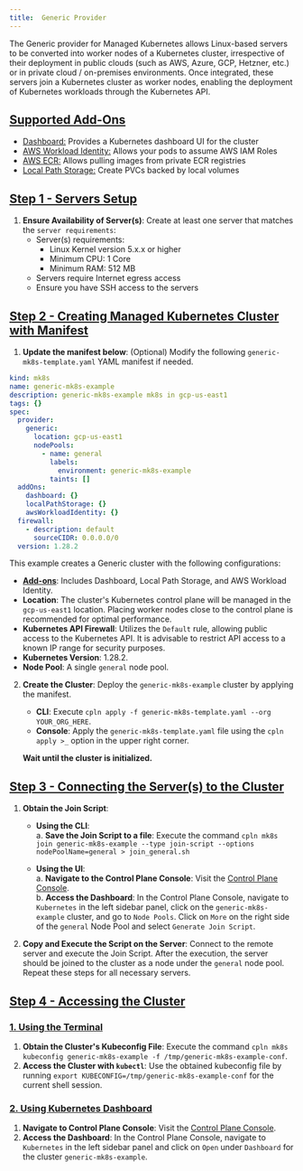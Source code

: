 ```yaml
---
title:  Generic Provider
---
```


The Generic provider for Managed Kubernetes allows Linux-based servers to be converted into worker nodes of a Kubernetes cluster, irrespective
of their deployment in public clouds (such as AWS, Azure, GCP, Hetzner, etc.) or in private cloud / on-premises environments.
Once integrated, these servers join a Kubernetes cluster as worker nodes, enabling the deployment of Kubernetes workloads through the Kubernetes API.

## [Supported Add-Ons](#supported-add-ons)

- [Dashboard:](/add-ons/dashboard) Provides a Kubernetes dashboard UI for the cluster
- [AWS Workload Identity:](/add-ons/aws_workload_identity) Allows your pods to assume AWS IAM Roles
- [AWS ECR:](/add-ons/aws_ecr) Allows pulling images from private ECR registries
- [Local Path Storage:](/add-ons/local_path_storage) Create PVCs backed by local volumes

## [Step 1 - Servers Setup](#servers-setup)

1. **Ensure Availability of Server(s)**: Create at least one server that matches the `server requirements`:
   - Server(s) requirements:
     - Linux Kernel version 5.x.x or higher
     - Minimum CPU: 1 Core
     - Minimum RAM: 512 MB
   - Servers require Internet egress access
   - Ensure you have SSH access to the servers

## [Step 2 - Creating Managed Kubernetes Cluster with Manifest](#creating-managed-kubernetes-cluster-with-manifest)

1. **Update the manifest below**: (Optional) Modify the following `generic-mk8s-template.yaml` YAML manifest if needed.

```yaml
kind: mk8s
name: generic-mk8s-example
description: generic-mk8s-example mk8s in gcp-us-east1
tags: {}
spec:
  provider:
    generic:
      location: gcp-us-east1
      nodePools:
        - name: general
          labels:
            environment: generic-mk8s-example
          taints: []
  addOns:
    dashboard: {}
    localPathStorage: {}
    awsWorkloadIdentity: {}
  firewall:
    - description: default
      sourceCIDR: 0.0.0.0/0
  version: 1.28.2
```

This example creates a Generic cluster with the following configurations:

- **[Add-ons](#supported-add-ons)**: Includes Dashboard, Local Path Storage, and AWS Workload Identity.
- **Location**: The cluster's Kubernetes control plane will be managed in the `gcp-us-east1` location.
  Placing worker nodes close to the control plane is recommended for optimal performance.
- **Kubernetes API Firewall**: Utilizes the `Default` rule, allowing public access to the Kubernetes API. It is advisable to
  restrict API access to a known IP range for security purposes.
- **Kubernetes Version**: 1.28.2.
- **Node Pool**: A single `general` node pool.

2. **Create the Cluster**: Deploy the `generic-mk8s-example` cluster by applying the manifest.

   - **CLI**: Execute `cpln apply -f generic-mk8s-template.yaml --org YOUR_ORG_HERE`.
   - **Console**: Apply the `generic-mk8s-template.yaml` file using the `cpln apply >_` option in the upper right corner.

   **Wait until the cluster is initialized.**

## [Step 3 - Connecting the Server(s) to the Cluster](#connecting-the-servers-to-the-cluster)

1. **Obtain the Join Script**:

   - **Using the CLI**:  
     a. **Save the Join Script to a file**: Execute the command `cpln mk8s join generic-mk8s-example --type join-script --options nodePoolName=general > join_general.sh`

   - **Using the UI**:  
     a. **Navigate to the Control Plane Console**: Visit the [Control Plane Console](https://console.cpln.io/console/).  
     b. **Access the Dashboard**: In the Control Plane Console, navigate to `Kubernetes` in the left sidebar panel, click on the `generic-mk8s-example` cluster, and go to `Node Pools`. Click on `More` on the right side of the `general` Node Pool and select `Generate Join Script`.

2. **Copy and Execute the Script on the Server**: Connect to the remote server and execute the Join Script. After the execution, the server should be joined to the cluster as a node under the `general` node pool. Repeat these steps for all necessary servers.

## [Step 4 - Accessing the Cluster](#accessing-the-cluster)

### [1. Using the Terminal](#using-the-terminal)

1. **Obtain the Cluster's Kubeconfig File**: Execute the command `cpln mk8s kubeconfig generic-mk8s-example -f /tmp/generic-mk8s-example-conf`.
2. **Access the Cluster with `kubectl`**: Use the obtained kubeconfig file by running `export KUBECONFIG=/tmp/generic-mk8s-example-conf` for the current shell session.

### [2. Using Kubernetes Dashboard](#using-kubernetes-dashboard)

1. **Navigate to Control Plane Console**: Visit the [Control Plane Console](https://console.cpln.io/console/).
2. **Access the Dashboard**: In the Control Plane Console, navigate to `Kubernetes` in the left sidebar panel and click on `Open` under `Dashboard` for the cluster `generic-mk8s-example`.
